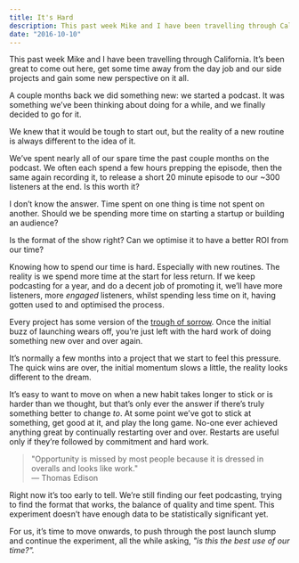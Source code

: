 ```yaml
---
title: It's Hard
description: This past week Mike and I have been travelling through California.
date: "2016-10-10"
---
```


This past week Mike and I have been travelling through California. It’s been great to come out here, get some time away from the day job and our side projects and gain some new perspective on it all.

A couple months back we did something new: we started a podcast. It was something we’ve been thinking about doing for a while, and we finally decided to go for it.

We knew that it would be tough to start out, but the reality of a new routine is always different to the idea of it.

We’ve spent nearly all of our spare time the past couple months on the podcast. We often each spend a few hours prepping the episode, then the same again recording it, to release a short 20 minute episode to our ~300 listeners at the end. Is this worth it?

I don’t know the answer. Time spent on one thing is time not spent on another. Should we be spending more time on starting a startup or building an audience?

Is the format of the show right? Can we optimise it to have a better ROI from our time?

<EmailSubscribe />

Knowing how to spend our time is hard. Especially with new routines. The reality is we spend more time at the start for less return. If we keep podcasting for a year, and do a decent job of promoting it, we’ll have more listeners, more _engaged_ listeners, whilst spending less time on it, having gotten used to and optimised the process.

Every project has some version of the [trough of sorrow](http://andrewchen.co/after-the-techcrunch-bump-life-in-the-trough-of-sorrow/). Once the initial buzz of launching wears off, you’re just left with the hard work of doing something new over and over again.

It’s normally a few months into a project that we start to feel this pressure. The quick wins are over, the initial momentum slows a little, the reality looks different to the dream.

It’s easy to want to move on when a new habit takes longer to stick or is harder than we thought, but that’s only ever the answer if there’s truly something better to change _to_. At some point we’ve got to stick at something, get good at it, and play the long game. No-one ever achieved anything great by continually restarting over and over. Restarts are useful only if they’re followed by commitment and hard work.

> "Opportunity is missed by most people because it is dressed in overalls and looks like work."  
> — Thomas Edison

Right now it’s too early to tell. We’re still finding our feet podcasting, trying to find the format that works, the balance of quality and time spent. This experiment doesn’t have enough data to be statistically significant yet.

For us, it’s time to move onwards, to push through the post launch slump and continue the experiment, all the while asking, _"is this the best use of our time?"._
